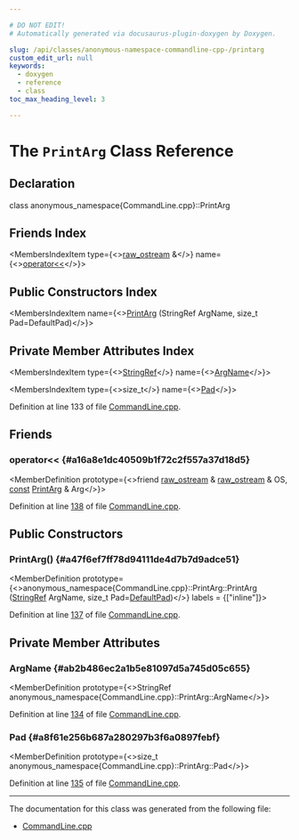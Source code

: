 ```yaml
---

# DO NOT EDIT!
# Automatically generated via docusaurus-plugin-doxygen by Doxygen.

slug: /api/classes/anonymous-namespace-commandline-cpp-/printarg
custom_edit_url: null
keywords:
  - doxygen
  - reference
  - class
toc_max_heading_level: 3

---
```





# The `PrintArg` Class Reference

<DoxygenPage pluginConfig={pluginConfig}>



## Declaration

<CodeBlock>class anonymous_namespace{CommandLine.cpp}::PrintArg</CodeBlock>

## Friends Index

<MembersIndex>

<MembersIndexItem
  type={<><a href="/docs/api/classes/llvm/raw-ostream">raw&#95;ostream</a> &amp;</>}
  name={<><a href="#a16a8e1dc40509b1f72c2f557a37d18d5">operator&lt;&lt;</a></>}>
</MembersIndexItem>

</MembersIndex>

## Public Constructors Index

<MembersIndex>

<MembersIndexItem
  name={<><a href="#a47f6ef7ff78d94111de4d7b7d9adce51">PrintArg</a> (StringRef ArgName, size&#95;t Pad=DefaultPad)</>}>
</MembersIndexItem>

</MembersIndex>

## Private Member Attributes Index

<MembersIndex>

<MembersIndexItem
  type={<><a href="/docs/api/classes/llvm/stringref">StringRef</a></>}
  name={<><a href="#ab2b486ec2a1b5e81097d5a745d05c655">ArgName</a></>}>
</MembersIndexItem>

<MembersIndexItem
  type={<>size&#95;t</>}
  name={<><a href="#a8f61e256b687a280297b3f6a0897febf">Pad</a></>}>
</MembersIndexItem>

</MembersIndex>


Definition at line 133 of file <a href="/docs/api/files/lib/lib/support/commandline-cpp">CommandLine.cpp</a>.

<SectionDefinition>

## Friends

### operator&lt;&lt; {#a16a8e1dc40509b1f72c2f557a37d18d5}

<MemberDefinition
  prototype={<>friend <a href="/docs/api/classes/llvm/raw-ostream">raw&#95;ostream</a> &amp; <a href="/docs/api/classes/llvm/raw-ostream">raw&#95;ostream</a> &amp; OS, <a href="/docs/api/files/lib/lib/target/lib/target/aarch64/aarch64promoteconstant-cpp/#a90f8350fecae261c25be85d38b451bff">const</a> <a href="/docs/api/classes/anonymous-namespace-commandline-cpp-/printarg">PrintArg</a> &amp; Arg</>}>

Definition at line <a href="/docs/api/files/lib/lib/support/commandline-cpp/#l00138">138</a> of file <a href="/docs/api/files/lib/lib/support/commandline-cpp">CommandLine.cpp</a>.
</MemberDefinition>

</SectionDefinition>

<SectionDefinition>

## Public Constructors

### PrintArg() {#a47f6ef7ff78d94111de4d7b7d9adce51}

<MemberDefinition
  prototype={<>anonymous&#95;namespace&#123;CommandLine.cpp&#125;::PrintArg::PrintArg (<a href="/docs/api/classes/llvm/stringref">StringRef</a> ArgName, size&#95;t Pad=<a href="/docs/api/files/lib/lib/support/commandline-cpp/#a332d25290fedd8ca4331c72baabffb36">DefaultPad</a>)</>}
  labels = {["inline"]}>

Definition at line <a href="/docs/api/files/lib/lib/support/commandline-cpp/#l00137">137</a> of file <a href="/docs/api/files/lib/lib/support/commandline-cpp">CommandLine.cpp</a>.
</MemberDefinition>

</SectionDefinition>

<SectionDefinition>

## Private Member Attributes

### ArgName {#ab2b486ec2a1b5e81097d5a745d05c655}

<MemberDefinition
  prototype={<>StringRef anonymous&#95;namespace&#123;CommandLine.cpp&#125;::PrintArg::ArgName</>}>

Definition at line <a href="/docs/api/files/lib/lib/support/commandline-cpp/#l00134">134</a> of file <a href="/docs/api/files/lib/lib/support/commandline-cpp">CommandLine.cpp</a>.
</MemberDefinition>

### Pad {#a8f61e256b687a280297b3f6a0897febf}

<MemberDefinition
  prototype={<>size&#95;t anonymous&#95;namespace&#123;CommandLine.cpp&#125;::PrintArg::Pad</>}>

Definition at line <a href="/docs/api/files/lib/lib/support/commandline-cpp/#l00135">135</a> of file <a href="/docs/api/files/lib/lib/support/commandline-cpp">CommandLine.cpp</a>.
</MemberDefinition>

</SectionDefinition>

<hr/>

The documentation for this class was generated from the following file:

<ul>
<li><a href="/docs/api/files/lib/lib/support/commandline-cpp">CommandLine.cpp</a></li>
</ul>

</DoxygenPage>
